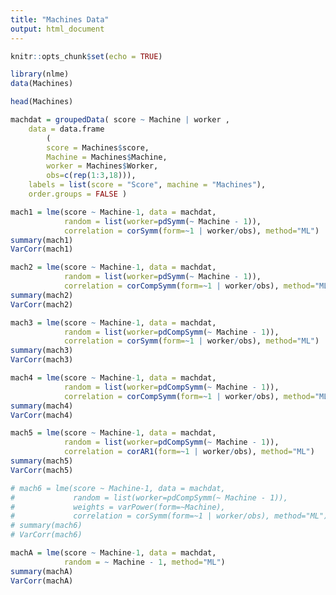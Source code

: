```yaml
---
title: "Machines Data"
output: html_document
---
```


```r
knitr::opts_chunk$set(echo = TRUE)
```


```r
library(nlme)
data(Machines)
```

```r
head(Machines)
```

```r

machdat = groupedData( score ~ Machine | worker ,
    data = data.frame
        ( 
        score = Machines$score,
        Machine = Machines$Machine,
        worker = Machines$Worker,
        obs=c(rep(1:3,18))),
    labels = list(score = "Score", machine = "Machines"),
    order.groups = FALSE )
```

```r
mach1 = lme(score ~ Machine-1, data = machdat,
            random = list(worker=pdSymm(~ Machine - 1)), 
            correlation = corSymm(form=~1 | worker/obs), method="ML")
summary(mach1)
VarCorr(mach1)
```

```r
mach2 = lme(score ~ Machine-1, data = machdat,
            random = list(worker=pdSymm(~ Machine - 1)), 
            correlation = corCompSymm(form=~1 | worker/obs), method="ML")
summary(mach2)
VarCorr(mach2)
```

```r
mach3 = lme(score ~ Machine-1, data = machdat,
            random = list(worker=pdCompSymm(~ Machine - 1)), 
            correlation = corSymm(form=~1 | worker/obs), method="ML")
summary(mach3)
VarCorr(mach3)
```

```r
mach4 = lme(score ~ Machine-1, data = machdat,
            random = list(worker=pdCompSymm(~ Machine - 1)), 
            correlation = corCompSymm(form=~1 | worker/obs), method="ML")
summary(mach4)
VarCorr(mach4)
```

```r
mach5 = lme(score ~ Machine-1, data = machdat,
            random = list(worker=pdCompSymm(~ Machine - 1)), 
            correlation = corAR1(form=~1 | worker/obs), method="ML")
summary(mach5)
VarCorr(mach5)
```

```r
# mach6 = lme(score ~ Machine-1, data = machdat,
#             random = list(worker=pdCompSymm(~ Machine - 1)), 
#             weights = varPower(form=~Machine),
#             correlation = corSymm(form=~1 | worker/obs), method="ML")
# summary(mach6)
# VarCorr(mach6)
```

```r
machA = lme(score ~ Machine-1, data = machdat,
            random = ~ Machine - 1, method="ML")
summary(machA)
VarCorr(machA)
```